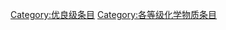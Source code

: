 {{Articles by Quality|topic=化学物质|project=化学物质|format=TOC}}

{{catmore1|[[Wikipedia:化学物质專題|Wikipedia:化学物质專題]]}}

[[Category:优良级条目|Category:优良级条目]]
[[Category:各等级化学物质条目|Category:各等级化学物质条目]]